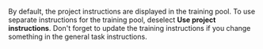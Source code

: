 <Cut title="How do I create different instructions for the training pool and main pools?">

By default, the project instructions are displayed in the training pool. To use separate instructions for the training pool, deselect **Use project instructions**. Don't forget to update the training instructions if you change something in the general task instructions.

</Cut>